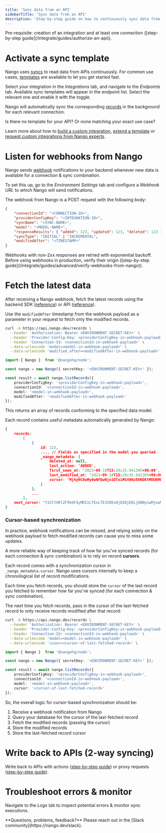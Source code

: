 ```yaml
---
title: 'Sync data from an API'
sidebarTitle: 'Sync data from an API'
description: 'Step-by-step guide on how to continuously sync data from an API (using a sync template).'
---
```


<Info>
Pre-requisite: creation of an integration and at least one connection ([step-by-step guide](/integrate/guides/authorize-an-api)).
</Info>

# Activate a sync template

Nango uses [syncs](/understand/concepts/syncs) to read data from APIs continuously. For common use cases, [templates](/understand/concepts/templates) are available to let you get started fast.

Select your integration in the _Integrations_ tab, and navigate to the _Endpoints_ tab. Available sync templates will appear in the endpoint list. Select the relevant one and enable it with the toggle.

Nango will automatically sync the corresponding [records](/understand/concepts/syncs) in the background for each relevant connection.

<Tip>
Is there no template for your API? Or none matching your exact use case?

Learn more about how to [build a custom integration](/customize/guides/create-a-custom-integration), [extend a template](/customize/guides/extend-an-integration-template) or [request custom integrations from Nango experts](/host/managed-integrations).
</Tip>

# Listen for webhooks from Nango

Nango sends [webhook](/understand/concepts/webhooks) notifications to your backend whenever new data is available for a connection & sync combination.

To set this up, go to the _Environment Settings_ tab and configure a _Webhook URL_ to which Nango will send notifications.

The webhook from Nango is a POST request with the following body:
```json
{
    "connectionId": "<CONNECTION-ID>",
    "providerConfigKey": "<INTEGRATION-ID>",
    "syncName": "<SYNC-NAME>",
    "model": "<MODEL-NAME>",
    "responseResults": { "added": 123, "updated": 123, "deleted": 123 },
    "syncType": "INITIAL" | "INCREMENTAL",
    "modifiedAfter": "<TIMESTAMP>"
}
```

<Tip>
Webhooks with non-2xx responses are retried with exponential backoff.
</Tip>

<Warning>
Before using webhooks in production, verify their origin ([step-by-step guide](/integrate/guides/advanced/verify-webhooks-from-nango)).
</Warning>

# Fetch the latest data

After receiving a Nango webhook, fetch the latest records using the backend SDK ([reference](/reference/sdks/node#get-records)) or API ([reference](/reference/api/sync/records-list)).

Use the `modifiedAfter` timestamp from the webhook payload as a parameter in your request to fetch only the modified records.

<Tabs>

<Tab title="cURL (standard endpoint)">

```bash
curl -G https://api.nango.dev/records \
  --header 'Authorization: Bearer <ENVIRONMENT-SECRET-KEY>' \
  --header 'Provider-Config-Key: <providerConfigKey-in-webhook-payload>' \
  --header 'Connection-Id: <connectionId-in-webhook-payload>' \
  --data-urlencode 'model=<model-in-webhook-payload>' \
  --data-urlencode 'modified_after=<modifiedAfter-in-webhook-payload>' \

```

</Tab>

<Tab title="Node SDK">

```ts
import { Nango }  from '@nangohq/node';

const nango = new Nango({ secretKey: '<ENVIRONMENT-SECRET-KEY>' });

const result = await nango.listRecords({
    providerConfigKey: '<providerConfigKey-in-webhook-payload>',
    connectionId: '<connectionId-in-webhook-payload>',
    model: '<model-in-webhook-payload>',
    modifiedAfter: '<modifiedAfter-in-webhook-payload>'
});
```
</Tab>

</Tabs>

This returns an array of records conforming to the specified data model.

Each record contains useful metadata automatically generated by Nango:

```json
{
    records:
        [
            {
                id: 123,
                ..., // Fields as specified in the model you queried
                _nango_metadata: {
                    deleted_at: null,
                    last_action: 'ADDED',
                    first_seen_at: '2023-09-18T15:20:35.941305+00:00',
                    last_modified_at: '2023-09-18T15:20:35.941305+00:00',
                    cursor: 'MjAyNC0wMy0wNFQwNjo1OTo1MS40NzE0NDEtMDU6MDB8fDE1Y2NjODA1LTY0ZDUtNDk0MC1hN2UwLTQ1ZmM3MDQ5OTdhMQ=='
                }
            },
            ...
        ],
    next_cursor: "Y3JlYXRlZF9hdF4yMDIzLTExLTE3VDExOjQ3OjE0LjQ0NyswMjowMHxpZF4xYTE2MTYwMS0yMzk5LTQ4MzYtYWFiMi1mNjk1ZWI2YTZhYzI"
}
```

### Cursor-based synchronization

In practice, webhook notifications can be missed, and relying solely on the webhook payload to fetch modified records can cause you to miss some updates.

A more reliable way of keeping track of how far you've synced records (for each connection & sync combination) is to rely on record **cursors**.

Each record comes with a synchronization cursor in `_nango_metadata.cursor`. Nango uses cursors internally to keep a chronological list of record modifications.

Each time you fetch records, you should store the `cursor` of the last record you fetched to remember how far you've synced (for each connection & sync combination).

The next time you fetch records, pass in the cursor of the last-fetched record to only receive records modified after that record:

<Tabs>

<Tab title="cURL (standard endpoint)">

```bash
curl -G https://api.nango.dev/records \
  --header 'Authorization: Bearer <ENVIRONMENT-SECRET-KEY>' \
  --header 'Provider-Config-Key: <providerConfigKey-in-webhook-payload>' \
  --header 'Connection-Id: <connectionId-in-webhook-payload>' \
  --data-urlencode 'model=<model-in-webhook-payload>' \
  --data-urlencode 'cusor=<cursor-of-last-fetched-record>' \

```

</Tab>

<Tab title="Node SDK">

```ts
import { Nango }  from '@nangohq/node';

const nango = new Nango({ secretKey: '<ENVIRONMENT-SECRET-KEY>' });

const result = await nango.listRecords({
    providerConfigKey: '<providerConfigKey-in-webhook-payload>',
    connectionId: '<connectionId-in-webhook-payload>',
    model: '<model-in-webhook-payload>',
    cursor: '<cursor-of-last-fetched-record>'
});
```
</Tab>

</Tabs>

So, the overall logic for cursor-based synchronization should be:
1. Receive a webhook notification from Nango
2. Query your database for the cursor of the last-fetched record
3. Fetch the modified records (passing the cursor)
4. Store the modified records
5. Store the last-fetched record cursor


# Write back to APIs (2-way syncing)

Write back to APIs with actions ([step-by-step guide](/integrate/guides/perform-workflows-with-an-api)) or proxy requests ([step-by-step guide](/integrate/guides/proxy-requests-to-an-api)).

# Troubleshoot errors & monitor

Navigate to the _Logs_ tab to inspect potential errors & monitor sync executions.

<Tip>
**Questions, problems, feedback?** Please reach out in the [Slack community](https://nango.dev/slack).
</Tip>
